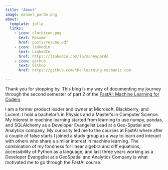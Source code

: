 ```yaml
---
title: "About"
image: manuel_pardo.png
about:
  template: jolla
  links:
    - icon: clockicon.png
      text: Resume
      href: posts/resume.pdf
    - icon: linkedin
      text: LinkedIn
      href: https://linkedin.com/ln/mannypardo
    - icon: github
      text: Github
      href: https://github.com/the-learning-mechanic.com

---
```


Thank you for stopping by. This blog is my way of documenting my journey through the second semester of part 2 of the
[FastAI: Machine Learning for Coders](https://course.fast.ai/)

I am a former product leader and owner at Microsoft, Blackberry, and Lucent. I hold a bachelor's in Physics and a Master's in Computer Science. My interest in machine learning started from learning to use numpy, pandas, and SQLAlchemy as a Developer Evangelist Lead at a Geo-Spatial and Analytics company. My curiosity led me to the courses at FastAI where after a couple of false starts I joined a study group as a way to learn and interact with others who share a similar interest in machine learning.
The combination of my fondness for linear algebra and diff equations, accessibility of Python as a language, and last three years working as a Developer Evangelist at a GeoSpatial and Analytics Company is what motivated me to go through the FastAI course.

